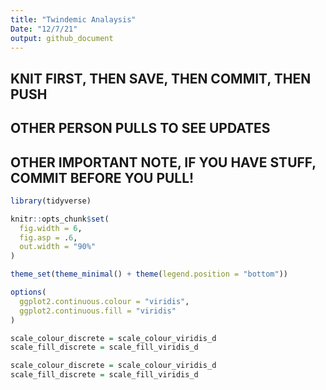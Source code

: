 ```yaml
---
title: "Twindemic Analaysis"
Date: "12/7/21"
output: github_document
---
```


## KNIT FIRST, THEN SAVE, THEN COMMIT, THEN PUSH 
## OTHER PERSON PULLS TO SEE UPDATES 
## OTHER IMPORTANT NOTE, IF YOU HAVE STUFF, COMMIT BEFORE YOU PULL!
```r
library(tidyverse)

knitr::opts_chunk$set(
  fig.width = 6,
  fig.asp = .6,
  out.width = "90%"
)

theme_set(theme_minimal() + theme(legend.position = "bottom"))

options(
  ggplot2.continuous.colour = "viridis",
  ggplot2.continuous.fill = "viridis"
)

scale_colour_discrete = scale_colour_viridis_d
scale_fill_discrete = scale_fill_viridis_d

```

```r
scale_colour_discrete = scale_colour_viridis_d
scale_fill_discrete = scale_fill_viridis_d
```

